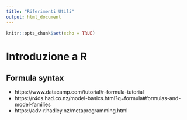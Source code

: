 ```yaml
---
title: "Riferimenti Utili"
output: html_document
---
```


```r
knitr::opts_chunk$set(echo = TRUE)
```

# Introduzione a R

## Formula syntax

- https://www.datacamp.com/tutorial/r-formula-tutorial
- https://r4ds.had.co.nz/model-basics.html?q=formula#formulas-and-model-families
- https://adv-r.hadley.nz/metaprogramming.html